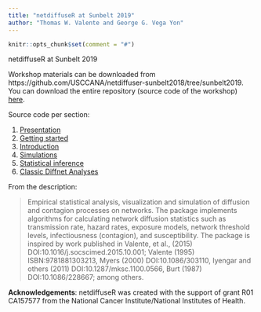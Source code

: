 ```yaml
---
title: "netdiffuseR at Sunbelt 2019"
author: "Thomas W. Valente and George G. Vega Yon"
---
```


```r
knitr::opts_chunk$set(comment = "#")

```

netdiffuseR at Sunbelt 2019

Workshop materials can be downloaded from https://github.com/USCCANA/netdiffuser-sunbelt2018/tree/sunbelt2019. You can download the entire repository (source code of the workshop) [here](https://github.com/USCCANA/netdiffuser-sunbelt2018/archive/sunbelt2019.zip).

Source code per section:

1.  <a href="Network Interventions INSNA updated.ppt" target="_blank">Presentation</a>
2.  <a href="https://raw.githubusercontent.com/USCCANA/netdiffuser-sunbelt2018/sunbelt2019/getstarted.Rmd" target="_blank">Getting started</a>
3.  <a href="https://raw.githubusercontent.com/USCCANA/netdiffuser-sunbelt2018/sunbelt2019/intro.Rmd" target="_blank">Introduction</a>
4.  <a href="https://raw.githubusercontent.com/USCCANA/netdiffuser-sunbelt2018/sunbelt2019/sim.Rmd" target="_blank">Simulations</a>
5.  <a href="https://raw.githubusercontent.com/USCCANA/netdiffuser-sunbelt2018/sunbelt2019/stats.Rmd" target="_blank">Statistical inference</a>
5.  <a href="https://raw.githubusercontent.com/USCCANA/netdiffuser-sunbelt2018/sunbelt2019/classic.Rmd" target="_blank">Classic Diffnet Analyses</a>

From the description:

> Empirical statistical analysis, visualization and simulation of diffusion and contagion processes on networks. The package implements algorithms for calculating network diffusion statistics such as transmission rate, hazard rates, exposure models, network threshold levels, infectiousness (contagion), and susceptibility. The package is inspired by work published in Valente, et al., (2015) DOI:10.1016/j.socscimed.2015.10.001; Valente (1995) ISBN:9781881303213, Myers (2000) DOI:10.1086/303110, Iyengar and others (2011) DOI:10.1287/mksc.1100.0566, Burt (1987) DOI:10.1086/228667; among others.

__Acknowledgements__: netdiffuseR was created with the support of grant R01
CA157577 from the National Cancer Institute/National Institutes of Health.
